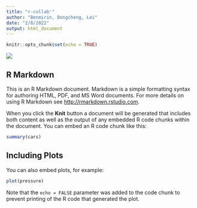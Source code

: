 ```yaml
---
title: "r-collab'"
author: "Benmirin, Dongcheng, Lei"
date: "2/8/2022"
output: html_document
---
```


```r
knitr::opts_chunk$set(echo = TRUE)
```

![](https://www.extremetech.com/wp-content/uploads/2019/12/SONATA-hero-option1-764A5360-edit-640x354.jpg)

## R Markdown

This is an R Markdown document. Markdown is a simple formatting syntax for authoring HTML, PDF, and MS Word documents. For more details on using R Markdown see <http://rmarkdown.rstudio.com>.

When you click the **Knit** button a document will be generated that includes both content as well as the output of any embedded R code chunks within the document. You can embed an R code chunk like this:

```r
summary(cars)
```

## Including Plots

You can also embed plots, for example:

```r
plot(pressure)
```

Note that the `echo = FALSE` parameter was added to the code chunk to prevent printing of the R code that generated the plot.
